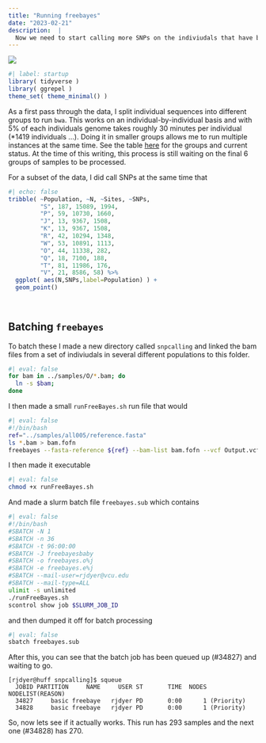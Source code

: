```yaml
---
title: "Running freebayes"
date: "2023-02-21"
description:  | 
  Now we need to start calling more SNPs on the indiviudals that have been mapped to the reference genome.  I'm breaking this up into groups of individuals (200-300) across many populations.  I'm also submitting this via <tt>sbatch</tt> rather than spinning up a <tt>srun /bin/bash</tt> approach...  Failed.
---
```


![](featured.png)

```r
#| label: startup
library( tidyverse )
library( ggrepel )
theme_set( theme_minimal() )
```


As a first pass through the data, I split individual sequences into different groups to run `bwa`.  This works on an individual-by-individual basis and with 5% of each individuals genome takes roughly 30 minutes per individual (*1419 individuals ...).  Doing it in smaller groups allows me to run multiple instances at the same time.  See the table [here](/posts/2023-01-ddRADSeq-Progress/) for the groups and current status.  At the time of this writing, this process is still waiting on the final 6 groups of samples to be processed.

For a subset of the data, I did call SNPs at the same time that 

```r
#| echo: false
tribble( ~Population, ~N, ~Sites, ~SNPs,
         "S", 187, 15089, 1994,
         "P", 59, 10730, 1660,
         "J", 13, 9367, 1508,
         "K", 13, 9367, 1508,
         "R", 42, 10294, 1348,
         "W", 53, 10891, 1113,
         "O", 44, 11338, 282,
         "Q", 18, 7100, 188,
         "T", 81, 11986, 176,
         "V", 21, 8586, 58) %>% 
  ggplot( aes(N,SNPs,label=Population) ) + 
  geom_point()
  
  
```






## Batching `freebayes`

To batch these I made a new directory called `snpcalling` and linked the bam files from a set of indiviudals in several different populations to this folder.

```bash
#| eval: false
for bam in ../samples/O/*.bam; do  
  ln -s $bam; 
done
```


I then made a small `runFreeBayes.sh` run file that would 

```bash
#| eval: false 
#!/bin/bash
ref="../samples/all005/reference.fasta"
ls *.bam > bam.fofn
freebayes --fasta-reference ${ref} --bam-list bam.fofn --vcf Output.vcf
```

I then made it executable

```bash
#| eval: false 
chmod +x runFreeBayes.sh
```


And made a slurm batch file `freebayes.sub` which contains

```bash
#| eval: false 
#!/bin/bash
#SBATCH -N 1
#SBATCH -n 36
#SBATCH -t 96:00:00
#SBATCH -J freebayesbaby
#SBATCH -o freebayes.o%j
#SBATCH -e freebayes.e%j
#SBATCH --mail-user=rjdyer@vcu.edu
#SBATCH --mail-type=ALL
ulimit -s unlimited
./runFreeBayes.sh
scontrol show job $SLURM_JOB_ID
```

and then dumped it off for batch processing

```bash
#| eval: false
sbatch freebayes.sub
```

After this, you can see that the batch job has been queued up (#34827) and waiting to go.

```
[rjdyer@huff snpcalling]$ squeue
  JOBID PARTITION     NAME     USER ST       TIME  NODES NODELIST(REASON)
  34827     basic freebaye   rjdyer PD       0:00      1 (Priority)
  34828     basic freebaye   rjdyer PD       0:00      1 (Priority)
```

So, now lets see if it actually works.  This run has 293 samples and the next one (#34828) has 270.  
